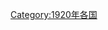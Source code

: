 {{Year by category
|m=1
|c=9
|d=2
|y=0
|cat=各国灾难
|sortkey=*
|parent=各年各国灾难
|subcat=1920年災難
}}
[[Category:1920年各国|Category:1920年各国]]